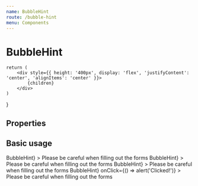```yaml
---
name: BubbleHint
route: /bubble-hint
menu: Components
---
```



# BubbleHint

    return (
        <div style={{ height: '400px', display: 'flex', 'justifyContent': 'center', 'alignItems': 'center' }}>
            {children}
        </div>
    )
}

## Properties

<PropsTable of={BubbleHint} />

## Basic usage

<Playground wrapper={BubbleHintWrapper}>
    <BubbleHint
        placement="top"
        trigger={<Button>BubbleHint</Button>}
    >
        <Paragraph hAlign="center" sizeAll="small">
            Please be careful when filling out the forms
        </Paragraph>
    </BubbleHint>
</Playground>

<Playground wrapper={BubbleHintWrapper}>
    <BubbleHint
        popupAlign="left"
        placement="right"
        trigger={<Button>BubbleHint</Button>}
    >
        <Paragraph hAlign="center" sizeAll="small">
            Please be careful when filling out the forms
        </Paragraph>
    </BubbleHint>
</Playground>

<Playground wrapper={BubbleHintWrapper}>
    <BubbleHint
        placement="bottom"
        trigger={<Button>BubbleHint</Button>}
    >
        <Paragraph hAlign="center" sizeAll="small">
            Please be careful when filling out the forms
        </Paragraph>
    </BubbleHint>
</Playground>

<Playground wrapper={BubbleHintWrapper}>
    <BubbleHint
        placement="left"
        trigger={<Button>BubbleHint</Button>}
        onClick={() => alert('Clicked!')}
    >
        <Paragraph hAlign="center" sizeAll="small">
            Please be careful when filling out the forms
        </Paragraph>
    </BubbleHint>
</Playground>
